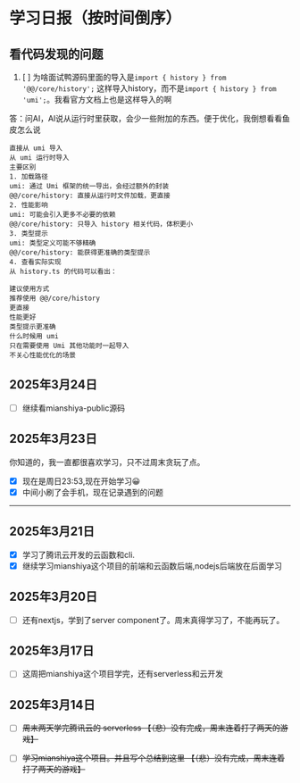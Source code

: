 # 学习日报（按时间倒序）

## 看代码发现的问题
1. [ ] 为啥面试鸭源码里面的导入是`import { history } from '@@/core/history';` 这样导入history，而不是`import { history } from 'umi';`。我看官方文档上也是这样导入的啊

答：问AI，AI说从运行时里获取，会少一些附加的东西。便于优化，我倒想看看鱼皮怎么说
```
直接从 umi 导入
从 umi 运行时导入
主要区别
1. 加载路径
umi: 通过 Umi 框架的统一导出，会经过额外的封装
@@/core/history: 直接从运行时文件加载，更直接
2. 性能影响
umi: 可能会引入更多不必要的依赖
@@/core/history: 只导入 history 相关代码，体积更小
3. 类型提示
umi: 类型定义可能不够精确
@@/core/history: 能获得更准确的类型提示
4. 查看实际实现
从 history.ts 的代码可以看出：

建议使用方式
推荐使用 @@/core/history
更直接
性能更好
类型提示更准确
什么时候用 umi
只在需要使用 Umi 其他功能时一起导入
不关心性能优化的场景
```

## 2025年3月24日
- [ ] 继续看mianshiya-public源码
## 2025年3月23日
你知道的，我一直都很喜欢学习，只不过周末贪玩了点。
- [x] 现在是周日23:53,现在开始学习😀
- [x] 中间小刷了会手机，现在记录遇到的问题
---


## 2025年3月21日
- [x] 学习了腾讯云开发的云函数和cli.
- [x] 继续学习mianshiya这个项目的前端和云函数后端,nodejs后端放在后面学习

## 2025年3月20日
- [ ] 还有nextjs，学到了server component了。周末真得学习了，不能再玩了。

## 2025年3月17日
- [ ] 这周把mianshiya这个项目学完，还有serverless和云开发

## 2025年3月14日 
- [ ] ~~周末两天学完腾讯云的 serverless  【（悲）没有完成，周末连着打了两天的游戏】~~
- [ ] ~~学习mianshiya这个项目。并且写个总结到这里 【（悲）没有完成，周末连着打了两天的游戏】~~


